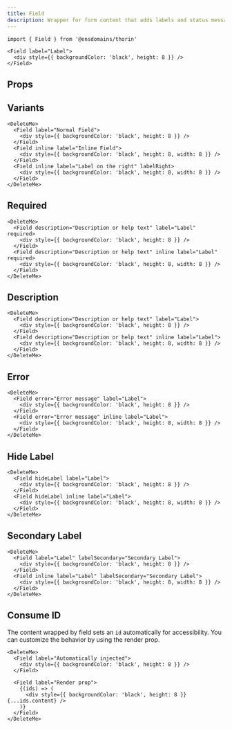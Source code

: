 ```yaml
---
title: Field
description: Wrapper for form content that adds labels and status messages
---
```


```tsx
import { Field } from '@ensdomains/thorin'
```

```tsx live=true expand=true
<Field label="Label">
  <div style={{ backgroundColor: 'black', height: 8 }} />
</Field>
```

## Props

<PropsTable sourceLink={sourceLink} types={types} />

## Variants

```tsx live=true
<DeleteMe>
  <Field label="Normal Field">
    <div style={{ backgroundColor: 'black', height: 8 }} />
  </Field>
  <Field inline label="Inline Field">
    <div style={{ backgroundColor: 'black', height: 8, width: 8 }} />
  </Field>
  <Field inline label="Label on the right" labelRight>
    <div style={{ backgroundColor: 'black', height: 8, width: 8 }} />
  </Field>
</DeleteMe>
```

## Required

```tsx live=true
<DeleteMe>
  <Field description="Description or help text" label="Label" required>
    <div style={{ backgroundColor: 'black', height: 8 }} />
  </Field>
  <Field description="Description or help text" inline label="Label" required>
    <div style={{ backgroundColor: 'black', height: 8, width: 8 }} />
  </Field>
</DeleteMe>
```

## Description

```tsx live=true
<DeleteMe>
  <Field description="Description or help text" label="Label">
    <div style={{ backgroundColor: 'black', height: 8 }} />
  </Field>
  <Field description="Description or help text" inline label="Label">
    <div style={{ backgroundColor: 'black', height: 8, width: 8 }} />
  </Field>
</DeleteMe>
```

## Error

```tsx live=true
<DeleteMe>
  <Field error="Error message" label="Label">
    <div style={{ backgroundColor: 'black', height: 8 }} />
  </Field>
  <Field error="Error message" inline label="Label">
    <div style={{ backgroundColor: 'black', height: 8, width: 8 }} />
  </Field>
</DeleteMe>
```

## Hide Label

```tsx live=true
<DeleteMe>
  <Field hideLabel label="Label">
    <div style={{ backgroundColor: 'black', height: 8 }} />
  </Field>
  <Field hideLabel inline label="Label">
    <div style={{ backgroundColor: 'black', height: 8, width: 8 }} />
  </Field>
</DeleteMe>
```

## Secondary Label

```tsx live=true
<DeleteMe>
  <Field label="Label" labelSecondary="Secondary Label">
    <div style={{ backgroundColor: 'black', height: 8 }} />
  </Field>
  <Field inline label="Label" labelSecondary="Secondary Label">
    <div style={{ backgroundColor: 'black', height: 8, width: 8 }} />
  </Field>
</DeleteMe>
```

## Consume ID

The content wrapped by field sets an `id` automatically for accessibility. You can customize the behavior by using the render prop.

```tsx live=true
<DeleteMe>
  <Field label="Automatically injected">
    <div style={{ backgroundColor: 'black', height: 8 }} />
  </Field>

  <Field label="Render prop">
    {(ids) => (
      <div style={{ backgroundColor: 'black', height: 8 }} {...ids.content} />
    )}
  </Field>
</DeleteMe>
```
